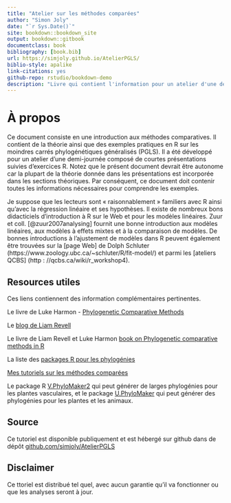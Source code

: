 ```yaml
--- 
title: "Atelier sur les méthodes comparées"
author: "Simon Joly"
date: "`r Sys.Date()`"
site: bookdown::bookdown_site
output: bookdown::gitbook
documentclass: book
bibliography: [book.bib]
url: https://simjoly.github.io/AtelierPGLS/
biblio-style: apalike
link-citations: yes
github-repo: rstudio/bookdown-demo
description: "Livre qui contient l'information pour un atelier d'une demi-journée sur les méthodes comparées"
---
```



# À propos

Ce document consiste en une introduction aux méthodes comparatives. Il contient de la théorie ainsi que des exemples pratiques en R sur les moindres carrés phylogénétiques généralisés (PGLS). Il a été développé pour un atelier d'une demi-journée composé de courtes présentations suivies d'exercices R. Notez que le présent document devrait être autonome car la plupart de la théorie donnée dans les présentations est incorporée dans les sections théoriques. Par conséquent, ce document doit contenir toutes les informations nécessaires pour comprendre les exemples.

Je suppose que les lecteurs sont « raisonnablement » familiers avec R ainsi qu'avec la régression linéaire et ses hypothèses. Il existe de nombreux bons didacticiels d'introduction à R sur le Web et pour les modèles linéaires. Zuur et coll. [@zuur2007analysing] fournit une bonne introduction aux modèles linéaires, aux modèles à effets mixtes et à la comparaison de modèles. De bonnes introductions à l'ajustement de modèles dans R peuvent également être trouvées sur la [page Web] de Dolph Schluter (https://www.zoology.ubc.ca/~schluter/R/fit-model/) et parmi les [ateliers QCBS] (http : //qcbs.ca/wiki/r_workshop4).


## Resources utiles

Ces liens contiennent des information complémentaires pertinentes.

Le livre de Luke Harmon - [Phylogenetic Comparative Methods](https://lukejharmon.github.io/pcm/)

Le [blog de Liam Revell](http://blog.phytools.org/)

Le livre de Liam Revell et Luke Harmon [book on Phylogenetic comparative methods in R](https://press.princeton.edu/books/ebook/9780691219042/phylogenetic-comparative-methods-in-r)

La liste des [packages R pour les phylogénies](https://cran.r-project.org/web/views/Phylogenetics.html)

[Mes tutoriels sur les méthodes comparées](http://github.com/simjoly/CourseComparativeMethods/)

Le package R [V.PhyloMaker2](https://doi.org/10.1016/j.pld.2022.05.005) qui peut générer de larges phylogénies pour les plantes vasculaires, et le package [U.PhyloMaker](https://doi.org/10.1016/j.pld.2022.12.007) qui peut générer des phylogénies pour les plantes et les animaux.


## Source

Ce tutoriel est disponible publiquement et est hébergé sur github dans de dépôt [github.com/simjoly/AtelierPGLS](https://github.com/simjoly/AtelierPGLS)


## Disclaimer

Ce ttoriel est distribué tel quel, avec aucun garantie qu'il va fonctionner ou que les analyses seront à jour.
